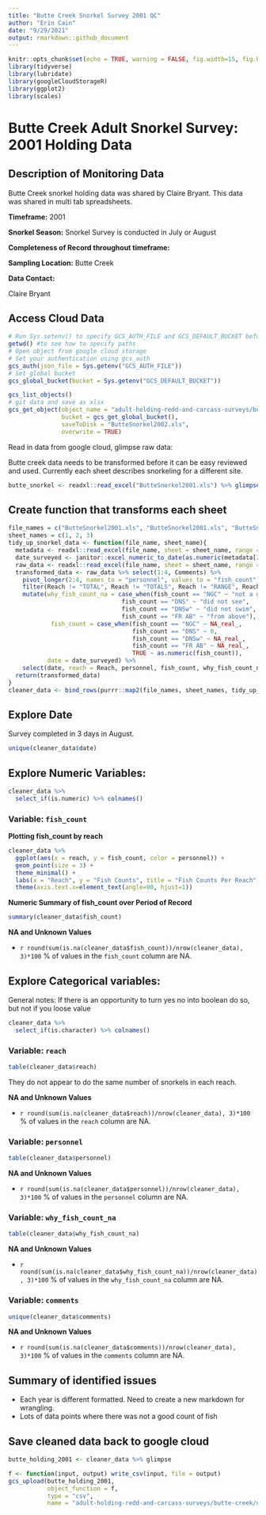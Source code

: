 ```yaml
---
title: "Butte Creek Snorkel Survey 2001 QC"
author: "Erin Cain"
date: "9/29/2021"
output: rmarkdown::github_document
---
```


```r
knitr::opts_chunk$set(echo = TRUE, warning = FALSE, fig.width=15, fig.height=10)
library(tidyverse)
library(lubridate)
library(googleCloudStorageR)
library(ggplot2)
library(scales)
```

# Butte Creek Adult Snorkel Survey: 2001 Holding Data 

## Description of Monitoring Data
Butte Creek snorkel holding data was shared by Claire Bryant. This data was shared in multi tab spreadsheets. 

**Timeframe:** 2001 

**Snorkel Season:** Snorkel Survey is conducted in July or August 

**Completeness of Record throughout timeframe:** 

**Sampling Location:** Butte Creek 

**Data Contact:** 

Claire Bryant 

## Access Cloud Data

```r
# Run Sys.setenv() to specify GCS_AUTH_FILE and GCS_DEFAULT_BUCKET before running 
getwd() #to see how to specify paths 
# Open object from google cloud storage
# Set your authentication using gcs_auth
gcs_auth(json_file = Sys.getenv("GCS_AUTH_FILE"))
# Set global bucket 
gcs_global_bucket(bucket = Sys.getenv("GCS_DEFAULT_BUCKET"))

gcs_list_objects()
# git data and save as xlsx
gcs_get_object(object_name = "adult-holding-redd-and-carcass-surveys/butte-creek/data-raw/Butte 2002 Snorkel Modified.xls",
               bucket = gcs_get_global_bucket(),
               saveToDisk = "ButteSnorkel2002.xls",
               overwrite = TRUE)

```

Read in data from google cloud, glimpse raw data: 

Butte creek data needs to be transformed before it can be easy reviewed and used. Currently each sheet describes snorkeling for a different site. 
```r
butte_snorkel <- readxl::read_excel("ButteSnorkel2001.xls") %>% glimpse()
```
## Create function that transforms each sheet 

```r
file_names = c("ButteSnorkel2001.xls", "ButteSnorkel2001.xls", "ButteSnorkel2001.xls")
sheet_names = c(1, 2, 3)
tidy_up_snorkel_data <- function(file_name, sheet_name){
  metadata <- readxl::read_excel(file_name, sheet = sheet_name, range = "A3:F7")
  date_surveyed <- janitor::excel_numeric_to_date(as.numeric(metadata[2,2]))
  raw_data <- readxl::read_excel(file_name, sheet = sheet_name, range = "A12:I70")
  transformed_data <- raw_data %>% select(1:4, Comments) %>% 
    pivot_longer(2:4, names_to = "personnel", values_to = "fish_count") %>%
    filter(Reach != "TOTAL", Reach != "TOTALS", Reach != "RANGE", Reach != "Range") %>%
    mutate(why_fish_count_na = case_when(fish_count == "NGC" ~ "not a good count",
                                fish_count == "DNS" ~ "did not see", 
                                fish_count == "DNSw" ~ "did not swim", 
                                fish_count == "FR AB" ~ "from above"),
            fish_count = case_when(fish_count == "NGC" ~ NA_real_,
                                   fish_count == "DNS" ~ 0, 
                                   fish_count == "DNSw" ~ NA_real_, 
                                   fish_count == "FR AB" ~ NA_real_,
                                   TRUE ~ as.numeric(fish_count)),
           date = date_surveyed) %>% 
    select(date, reach = Reach, personnel, fish_count, why_fish_count_na, comments = Comments)
  return(transformed_data)
}
cleaner_data <- bind_rows(purrr::map2(file_names, sheet_names, tidy_up_snorkel_data)) %>% glimpse

```

## Explore Date 

Survey completed in 3 days in August. 
```r
unique(cleaner_data$date)
```

## Explore Numeric Variables: {.tabset}

```r
cleaner_data %>% 
  select_if(is.numeric) %>% colnames()
```

### Variable: `fish_count`

**Plotting fish_count by reach**

```r
cleaner_data %>% 
  ggplot(aes(x = reach, y = fish_count, color = personnel)) + 
  geom_point(size = 3) + 
  theme_minimal() + 
  labs(x = "Reach", y = "Fish Counts", title = "Fish Counts Per Reach") +
  theme(axis.text.x=element_text(angle=90, hjust=1))
```

**Numeric Summary of fish_count over Period of Record**

```r
summary(cleaner_data$fish_count)
```

**NA and Unknown Values**

*  `r round(sum(is.na(cleaner_data$fish_count))/nrow(cleaner_data), 3)*100` % of values in the `fish_count` column are NA.


## Explore Categorical variables: {.tabset}

General notes: If there is an opportunity to turn yes no into boolean do so, but not if you loose value 

```r
cleaner_data %>% 
  select_if(is.character) %>% colnames()
```


### Variable: `reach`
```r
table(cleaner_data$reach)
```

They do not appear to do the same number of snorkels in each reach. 

**NA and Unknown Values**

*  `r round(sum(is.na(cleaner_data$reach))/nrow(cleaner_data), 3)*100` % of values in the `reach` column are NA.


### Variable: `personnel`
```r
table(cleaner_data$personnel)
```

**NA and Unknown Values**

*  `r round(sum(is.na(cleaner_data$personnel))/nrow(cleaner_data), 3)*100` % of values in the `personnel` column are NA.

### Variable: `why_fish_count_na`
```r
table(cleaner_data$why_fish_count_na)
```


**NA and Unknown Values**

*  `r round(sum(is.na(cleaner_data$why_fish_count_na))/nrow(cleaner_data), 3)*100` % of values in the `why_fish_count_na` column are NA.

### Variable: `comments`
```r
unique(cleaner_data$comments)
```


**NA and Unknown Values**

*  `r round(sum(is.na(cleaner_data$comments))/nrow(cleaner_data), 3)*100` % of values in the `comments` column are NA.


## Summary of identified issues

* Each year is different formatted. Need to create a new markdown for wrangling. 
* Lots of data points where there was not a good count of fish 

## Save cleaned data back to google cloud 

```r
butte_holding_2001 <- cleaner_data %>% glimpse
```

```r
f <- function(input, output) write_csv(input, file = output)
gcs_upload(butte_holding_2001,
           object_function = f,
           type = "csv",
           name = "adult-holding-redd-and-carcass-surveys/butte-creek/data/butte_holding_2001.csv")


```
